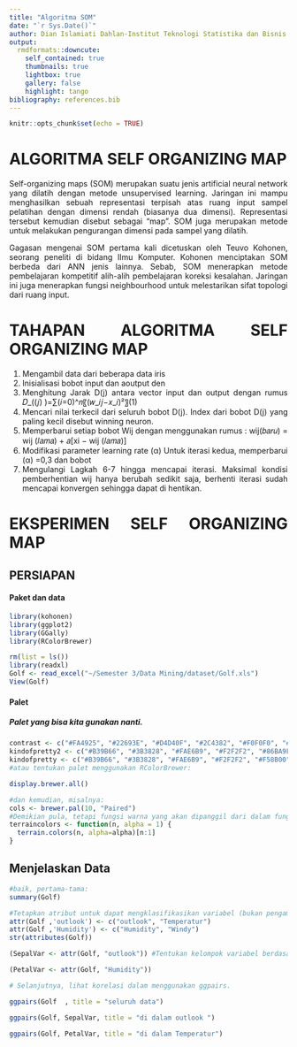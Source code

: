 ```yaml
---
title: "Algoritma SOM"
date: "`r Sys.Date()`"
author: Dian Islamiati Dahlan-Institut Teknologi Statistika dan Bisnis Muhammadiyah
output:
  rmdformats::downcute:
    self_contained: true
    thumbnails: true
    lightbox: true
    gallery: false
    highlight: tango
bibliography: references.bib
---
```


```{=html}
<style>
body{
text-align: justify}
</style>
```
```r
knitr::opts_chunk$set(echo = TRUE)
```
# ALGORITMA SELF ORGANIZING MAP

Self-organizing maps (SOM) merupakan suatu jenis artificial neural network yang dilatih dengan metode unsupervised learning. Jaringan ini mampu menghasilkan sebuah representasi terpisah atas ruang input sampel pelatihan dengan dimensi rendah (biasanya dua dimensi). Representasi tersebut kemudian disebut sebagai “map”. SOM juga merupakan metode untuk melakukan pengurangan dimensi pada sampel yang dilatih.

Gagasan mengenai SOM pertama kali dicetuskan oleh Teuvo Kohonen, seorang peneliti di bidang Ilmu Komputer. Kohonen menciptakan SOM berbeda dari ANN jenis lainnya. Sebab, SOM menerapkan metode pembelajaran kompetitif alih-alih pembelajaran koreksi kesalahan. Jaringan ini juga menerapkan fungsi neighbourhood untuk melestarikan sifat topologi dari ruang input.

# TAHAPAN ALGORITMA SELF ORGANIZING MAP

1. Mengambil data dari beberapa data iris
 2. Inisialisasi	bobot	input	dan	aoutput	den
 3. Menghitung	Jarak	D(j)	antara	vector	input	dan  output dengan rumus              𝐷_((𝑗) )=∑(𝑖=0)^𝑛〖(𝑤_𝑖𝑗−𝑥_𝑖)²〗(1)
 4. Mencari nilai terkecil dari seluruh bobot D(j). Index  dari bobot D(j) yang paling   kecil disebut winning  neuron.
 5. Memperbarui setiap bobot Wij dengan  menggunakan rumus :
wij(𝑏𝑎𝑟𝑢) = wij (𝑙𝑎𝑚𝑎) + 𝑎[xi − wij (𝑙𝑎𝑚𝑎)]  
 6. Modifikasi parameter learning rate (α) Untuk  iterasi kedua, memperbarui (α) =0,3 dan bobot  
  7. Mengulangi Lagkah 6-7 hingga mencapai iterasi.  Maksimal kondisi pemberhentian	wij	hanya  berubah sedikit saja, berhenti iterasi sudah  mencapai konvergen sehingga dapat di hentikan.

# EKSPERIMEN SELF ORGANIZING MAP


## PERSIAPAN

#### Paket dan data
```r
library(kohonen) 
library(ggplot2) 
library(GGally) 
library(RColorBrewer) 

rm(list = ls())
library(readxl)
Golf <- read_excel("~/Semester 3/Data Mining/dataset/Golf.xls")
View(Golf)
```
#### Palet

##### Palet yang bisa kita gunakan nanti.

```r
contrast <- c("#FA4925", "#22693E", "#D4D40F", "#2C4382", "#F0F0F0", "#3D3D3D") #milikku, pasangan yang kontras
kindofpretty2 <- c("#B39B66", "#3B3828", "#FAE6B9", "#F2F2F2", "#86BA9F", "#135E1F", "#FFF70A", "#FFB10A", "#0498BD", "#FF780A") #my own
kindofpretty <- c("#B39B66", "#3B3828", "#FAE6B9", "#F2F2F2", "#F58B00", "#F5D800", "#7185A3", "#786187") #milikku
#atau tentukan palet menggunakan RColorBrewer:
```

```r
display.brewer.all() 
```
```r
#dan kemudian, misalnya:
cols <- brewer.pal(10, "Paired")
#Demikian pula, tetapi fungsi warna yang akan dipanggil dari dalam fungsi lain. Mudah diubah menjadi pelangi, dll.
terraincolors <- function(n, alpha = 1) {
  terrain.colors(n, alpha=alpha)[n:1]
}
```
## Menjelaskan Data

```r
#baik, pertama-tama:
summary(Golf)
```
```r
#Tetapkan atribut untuk dapat mengklasifikasikan variabel (bukan pengamatan) yang kemudian dapat diselidiki menggunakan GGally.
attr(Golf ,'outlook') <- c("outlook", "Temperatur")
attr(Golf ,'Humidity') <- c("Humidity", "Windy")
str(attributes(Golf)) 
```
```r
(SepalVar <- attr(Golf, "outlook")) #Tentukan kelompok variabel berdasarkan atribut
```
```r
(PetalVar <- attr(Golf, "Humidity"))
```
```r
# Selanjutnya, lihat korelasi dalam menggunakan ggpairs.

ggpairs(Golf  , title = "seluruh data")

```
```r
ggpairs(Golf, SepalVar, title = "di dalam outlook ")
```
```r
ggpairs(Golf, PetalVar, title = "di dalam Temperatur")
```

